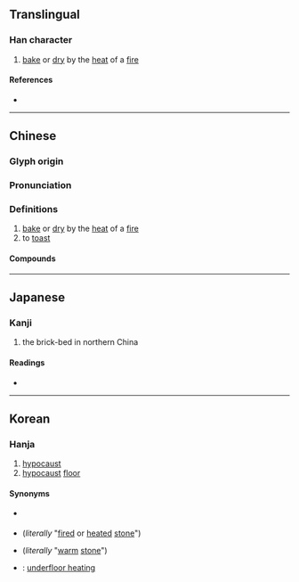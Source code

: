 {{character info/new}}
==Translingual==

===Han character===
{{Han char|rn=86|rad=火|as=04|sn=8|four=90817|canj=FYHN|ids=⿰火亢}}

# [[bake]] or [[dry]] by the [[heat]] of a [[fire]]

====References====
* {{Han ref|kx=0667.200|dkj=18918|dj=1076.280|hdz=32193.030|uh=7095|ud=28821|bh=AAA1|bd=43681}}

----

==Chinese==
{{zh-forms}}

===Glyph origin===
{{Han etym}}

===Pronunciation===
{{zh-pron
|m=kàng
|c=kong3,hong3
|h=pfs=
|md=
|mn=khòng
|w=
|mc=y
|oc=y
|cat=
}}

===Definitions===
{{zh-hanzi}}

# [[bake]] or [[dry]] by the [[heat]] of a [[fire]]
# to [[toast]]

====Compounds====
{{zh-der|套炕子|土炕|光炕蓆兒|出火炕|地炕|尿炕|暖炕|炕頭子貨|炕琴桌兒|炕上地下|炕桌兒|炕上安鍋|炕陽|炕暴|炕面磚|炕爐子|炕洞|炕房|火炕|響炕|鋪炕|護炕|落炕|炕肉飯}}

----

==Japanese==

===Kanji===
{{ja-kanji|grade=|rs=火04}}

# the brick-bed in northern China

====Readings====
* {{ja-readings|on=[[こう]] (kō)|kun=[[あぶる]] (aburu)}}

----

==Korean==

===Hanja===
{{ko-hanja|hangeul=항|eumhun=|rv=hang|mr=hang|y=hang}}

# [[hypocaust]]
# [[hypocaust]] [[floor]]

====Synonyms====
* {{qualifier|obsolete}} {{ko-l|구돌}}
* {{ko-l|구들}} (''literally'' "[[fire]]d or [[heat]]ed [[stone]]")
* {{ko-l|온돌|溫突}} (''literally'' "[[warm]] [[stone]]")
* {{ko-l|바닥난방|바닥煖房}}: [[underfloor heating]]